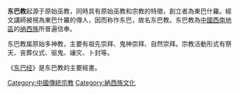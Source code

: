 {{中国民间信仰}}'''东巴教'''起源于原始巫教，同時具有原始巫教和宗教的特徵，創立者為東巴什羅。經文講師被視為東巴什羅的傳人，因而称作东巴，故名东巴教。东巴教為[[中國|中國]][[中国西南地区|西南地區]]的[[纳西族|纳西族]]所普遍信奉。

东巴教属原始多神教，主要有祖先崇拜、鬼神崇拜、自然崇拜。宗教活動形式有祭天、丧葬仪式、驱鬼、禳灾、卜封等。

《[[东巴经|东巴经]]》是东巴教的主要經書。

{{religion-stub}}

{{宗教}}
{{中华人民共和国宗教}}
[[Category:中國傳統宗教|Category:中國傳統宗教]]
[[Category:納西族文化|Category:納西族文化]]